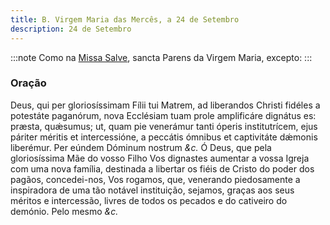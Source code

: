 ```yaml
---
title: B. Virgem Maria das Mercês, a 24 de Setembro
description: 24 de Setembro
---
```


:::note
Como na [Missa Salve](/missal/comum/26festasmaria1), sancta Parens da Virgem Maria, excepto:
:::

### Oração

<div class="grid grid-cols-2 gap-5">
  <span class="text-justify">
    Deus, qui per gloriosíssimam Fílii tui Matrem, ad liberandos Christi fidéles
    a potestáte paganórum, nova Ecclésiam tuam prole amplificáre dignátus es:
    præsta, quǽsumus; ut, quam pie venerámur tanti óperis institutrícem, ejus
    páriter méritis et intercessióne, a peccátis ómnibus et captivitáte dǽmonis
    liberémur. Per eúndem Dóminum nostrum <em>&c.</em>
  </span>
  <span class="text-justify">
    Ó Deus, que pela gloriosíssima Mãe do vosso Filho Vos dignastes aumentar a
    vossa Igreja com uma nova família, destinada a libertar os fiéis de Cristo
    do poder dos pagãos, concedei-nos, Vos rogamos, que, venerando piedosamente
    a inspiradora de uma tão notável instituição, sejamos, graças aos seus
    méritos e intercessão, livres de todos os pecados e do cativeiro do demónio.
    Pelo mesmo <em>&c.</em>
  </span>
</div>

